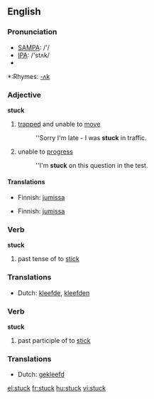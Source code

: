 ==English==

===Pronunciation===
*[[w:SAMPA|SAMPA]]: /'/
*[[w:IPA|IPA]]: /'stʌk/
*{{audio|en-us-stuck.ogg|Audio (US)}}

*:Rhymes: [[Rhymes:English:-ʌk|-ʌk]]

===Adjective===
'''stuck'''
#[[trapped]] and unable to [[move]]
#:''Sorry I'm late - I was '''stuck''' in traffic.
#unable to [[progress]]
#:''I'm '''stuck''' on this question in the test.

====Translations====
{{trans-top|trapped and unable to move}}
*Finnish: [[jumissa]]
{{trans-mid}}
{{trans-bottom}}

{{trans-top|unable to progress}}
*Finnish: [[jumissa]]
{{trans-mid}}
{{trans-bottom}}

===Verb===
'''stuck'''

# past tense of to [[stick]]

===Translations===
*Dutch: [[kleefde]], [[kleefden]]

===Verb===
'''stuck'''

# past participle of to [[stick]]

===Translations===
*Dutch: [[gekleefd]]

[[el:stuck]]
[[fr:stuck]]
[[hu:stuck]]
[[vi:stuck]]
